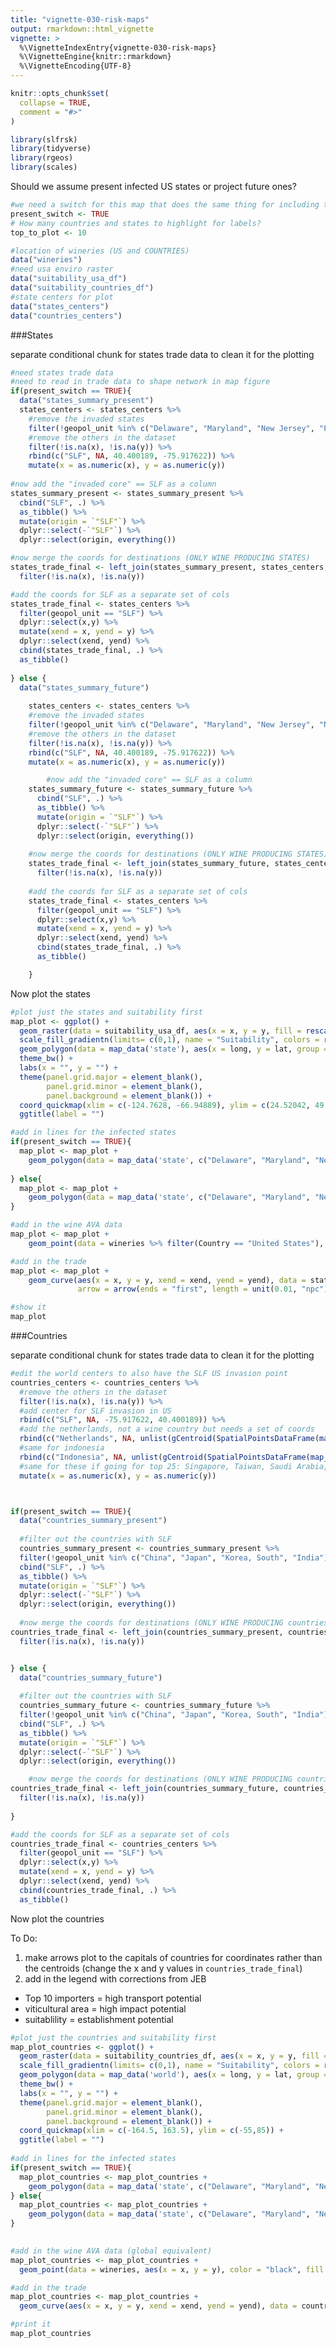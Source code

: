 ```yaml
---
title: "vignette-030-risk-maps"
output: rmarkdown::html_vignette
vignette: >
  %\VignetteIndexEntry{vignette-030-risk-maps}
  %\VignetteEngine{knitr::rmarkdown}
  %\VignetteEncoding{UTF-8}
---
```


```r
knitr::opts_chunk$set(
  collapse = TRUE,
  comment = "#>"
)
```

```r
library(slfrsk)
library(tidyverse)
library(rgeos)
library(scales)
```

Should we assume present infected US states or project future ones?
```r
#we need a switch for this map that does the same thing for including the following states: New York, Ohio, West Virginia, North Carolina
present_switch <- TRUE
# How many countries and states to highlight for labels?
top_to_plot <- 10 

```


```r
#location of wineries (US and COUNTRIES)
data("wineries")
#need usa enviro raster
data("suitability_usa_df")
data("suitability_countries_df")
#state centers for plot
data("states_centers")
data("countries_centers")

```

###States

separate conditional chunk for states trade data to clean it for the plotting
```r
#need states trade data
#need to read in trade data to shape network in map figure
if(present_switch == TRUE){
  data("states_summary_present")
  states_centers <- states_centers %>%
    #remove the invaded states
    filter(!geopol_unit %in% c("Delaware", "Maryland", "New Jersey", "Pennsylvania", "Virginia")) %>%
    #remove the others in the dataset
    filter(!is.na(x), !is.na(y)) %>%
    rbind(c("SLF", NA, 40.400189, -75.917622)) %>%
    mutate(x = as.numeric(x), y = as.numeric(y))
  
#now add the "invaded core" == SLF as a column
states_summary_present <- states_summary_present %>%
  cbind("SLF", .) %>%
  as_tibble() %>%
  mutate(origin = `"SLF"`) %>%
  dplyr::select(-`"SLF"`) %>%
  dplyr::select(origin, everything())

#now merge the coords for destinations (ONLY WINE PRODUCING STATES)
states_trade_final <- left_join(states_summary_present, states_centers, by = "geopol_unit") %>%
  filter(!is.na(x), !is.na(y))

#add the coords for SLF as a separate set of cols
states_trade_final <- states_centers %>%
  filter(geopol_unit == "SLF") %>%
  dplyr::select(x,y) %>%
  mutate(xend = x, yend = y) %>%
  dplyr::select(xend, yend) %>%
  cbind(states_trade_final, .) %>%
  as_tibble()
  
} else {
  data("states_summary_future")
  
    states_centers <- states_centers %>%
    #remove the invaded states
    filter(!geopol_unit %in% c("Delaware", "Maryland", "New Jersey", "New York", "North Carolina", "Ohio", "Pennsylvania", "Virginia", "West Virginia")) %>%
    #remove the others in the dataset
    filter(!is.na(x), !is.na(y)) %>%
    rbind(c("SLF", NA, 40.400189, -75.917622)) %>%
    mutate(x = as.numeric(x), y = as.numeric(y))

        #now add the "invaded core" == SLF as a column
    states_summary_future <- states_summary_future %>%
      cbind("SLF", .) %>%
      as_tibble() %>%
      mutate(origin = `"SLF"`) %>%
      dplyr::select(-`"SLF"`) %>%
      dplyr::select(origin, everything())
    
    #now merge the coords for destinations (ONLY WINE PRODUCING STATES)
    states_trade_final <- left_join(states_summary_future, states_centers, by = "geopol_unit") %>%
      filter(!is.na(x), !is.na(y))
    
    #add the coords for SLF as a separate set of cols
    states_trade_final <- states_centers %>%
      filter(geopol_unit == "SLF") %>%
      dplyr::select(x,y) %>%
      mutate(xend = x, yend = y) %>%
      dplyr::select(xend, yend) %>%
      cbind(states_trade_final, .) %>%
      as_tibble()

    }

```

Now plot the states
```r

#plot just the states and suitability first
map_plot <- ggplot() +
  geom_raster(data = suitability_usa_df, aes(x = x, y = y, fill = rescale(value)), alpha=0.9, show.legend = T) +
  scale_fill_gradientn(limits= c(0,1), name = "Suitability", colors = rev(c("#e31a1c","#fd8d3c", "#fecc5c", "#FFFFFF"))) +
  geom_polygon(data = map_data('state'), aes(x = long, y = lat, group = group), fill = NA, color = "black", lwd = 0.10) +
  theme_bw() +
  labs(x = "", y = "") +
  theme(panel.grid.major = element_blank(),
        panel.grid.minor = element_blank(),
        panel.background = element_blank()) +
  coord_quickmap(xlim = c(-124.7628, -66.94889), ylim = c(24.52042, 49.3833)) +
  ggtitle(label = "")

#add in lines for the infected states
if(present_switch == TRUE){
  map_plot <- map_plot +
    geom_polygon(data = map_data('state', c("Delaware", "Maryland", "New Jersey", "Pennsylvania", "Virginia")), aes(x = long, y = lat, group = group), fill = NA, color = "#e31a1c", lwd = 0.75)
  
} else{
  map_plot <- map_plot +
    geom_polygon(data = map_data('state', c("Delaware", "Maryland", "New Jersey", "New York", "North Carolina", "Ohio", "Pennsylvania", "Virginia", "West Virginia")), aes(x = long, y = lat, group = group), fill = NA, color = "#e31a1c", lwd = 0.75)
}

#add in the wine AVA data
map_plot <- map_plot +
    geom_point(data = wineries %>% filter(Country == "United States"), aes(x = x, y = y), color = "black", fill = "purple", size = 1.5, shape = 21, alpha = 0.99, show.legend = F)

#add in the trade
map_plot <- map_plot +
    geom_curve(aes(x = x, y = y, xend = xend, yend = yend), data = states_trade_final %>%  arrange(desc(avg_infected_mass)) %>% .[1:top_to_plot,], size = 1, curvature = 0.33, alpha = 0.8, show.legend = T, color = "#778899",
               arrow = arrow(ends = "first", length = unit(0.01, "npc"), type = "closed"))

#show it
map_plot

```

###Countries

separate conditional chunk for states trade data to clean it for the plotting
```r

#edit the world centers to also have the SLF US invasion point
countries_centers <- countries_centers %>%
  #remove the others in the dataset
  filter(!is.na(x), !is.na(y)) %>%
  #add center for SLF invasion in US
  rbind(c("SLF", NA, -75.917622, 40.400189)) %>%
  #add the netherlands, not a wine country but needs a set of coords
  rbind(c("Netherlands", NA, unlist(gCentroid(SpatialPointsDataFrame(map_data('world')[map_data('world')$region %in% "Netherlands",1:2], data = map_data('world')[map_data('world')$region %in% "Netherlands",]))@coords))) %>%
  #same for indonesia
  rbind(c("Indonesia", NA, unlist(gCentroid(SpatialPointsDataFrame(map_data('world')[map_data('world')$region %in% "Indonesia",1:2], data = map_data('world')[map_data('world')$region %in% "Indonesia",]))@coords))) %>%
  #same for these if going for top 25: Singapore, Taiwan, Saudi Arabia, Vietnam, Venezuela, Gibraltar
  mutate(x = as.numeric(x), y = as.numeric(y))



if(present_switch == TRUE){
  data("countries_summary_present")
  
  #filter out the countries with SLF
  countries_summary_present <- countries_summary_present %>%
  filter(!geopol_unit %in% c("China", "Japan", "Korea, South", "India")) %>%
  cbind("SLF", .) %>%
  as_tibble() %>%
  mutate(origin = `"SLF"`) %>%
  dplyr::select(-`"SLF"`) %>%
  dplyr::select(origin, everything())
  
  #now merge the coords for destinations (ONLY WINE PRODUCING countries)
countries_trade_final <- left_join(countries_summary_present, countries_centers, by = "geopol_unit") %>%
  filter(!is.na(x), !is.na(y))


} else {
  data("countries_summary_future")
  
  #filter out the countries with SLF
  countries_summary_future <- countries_summary_future %>%
  filter(!geopol_unit %in% c("China", "Japan", "Korea, South", "India")) %>%
  cbind("SLF", .) %>%
  as_tibble() %>%
  mutate(origin = `"SLF"`) %>%
  dplyr::select(-`"SLF"`) %>%
  dplyr::select(origin, everything())

    #now merge the coords for destinations (ONLY WINE PRODUCING countries)
countries_trade_final <- left_join(countries_summary_future, countries_centers, by = "geopol_unit") %>%
  filter(!is.na(x), !is.na(y))
  
}

#add the coords for SLF as a separate set of cols
countries_trade_final <- countries_centers %>%
  filter(geopol_unit == "SLF") %>%
  dplyr::select(x,y) %>%
  mutate(xend = x, yend = y) %>%
  dplyr::select(xend, yend) %>%
  cbind(countries_trade_final, .) %>%
  as_tibble()


```

Now plot the countries

To Do: 

1. make arrows plot to the capitals of countries for coordinates rather than the centroids (change the x and y values in `countries_trade_final`)
2. add in the legend with corrections from JEB
  - Top 10 importers = high transport potential
  - viticultural area = high impact potential
  - suitablility = establishment potential



```r
#plot just the countries and suitability first
map_plot_countries <- ggplot() +
  geom_raster(data = suitability_countries_df, aes(x = x, y = y, fill = rescale(value)), alpha=0.9, show.legend = T) +
  scale_fill_gradientn(limits= c(0,1), name = "Suitability", colors = rev(c("#e31a1c","#fd8d3c", "#fecc5c", "#FFFFFF"))) +
  geom_polygon(data = map_data('world'), aes(x = long, y = lat, group = group), fill = NA, color = "black", lwd = 0.15) +
  theme_bw() +
  labs(x = "", y = "") +
  theme(panel.grid.major = element_blank(),
        panel.grid.minor = element_blank(),
        panel.background = element_blank()) +
  coord_quickmap(xlim = c(-164.5, 163.5), ylim = c(-55,85)) +
  ggtitle(label = "")
  
#add in lines for the infected states
if(present_switch == TRUE){
  map_plot_countries <- map_plot_countries +
    geom_polygon(data = map_data('state', c("Delaware", "Maryland", "New Jersey", "Pennsylvania", "Virginia")), aes(x = long, y = lat, group = group), fill = NA, color = "red", lwd = 0.5)
} else{
  map_plot_countries <- map_plot_countries +
    geom_polygon(data = map_data('state', c("Delaware", "Maryland", "New Jersey", "New York", "North Carolina", "Ohio", "Pennsylvania", "Virginia", "West Virginia")), aes(x = long, y = lat, group = group), fill = NA, color = "#e31a1c", lwd = 0.75)
}
  

#add in the wine AVA data (global equivalent)
map_plot_countries <- map_plot_countries +
  geom_point(data = wineries, aes(x = x, y = y), color = "black", fill = "purple", size = 0.5, shape = 21, alpha = 0.99, stroke = 0.2, show.legend = F)

#add in the trade
map_plot_countries <- map_plot_countries +
  geom_curve(aes(x = x, y = y, xend = xend, yend = yend), data = countries_trade_final %>%  arrange(desc(avg_infected_mass)) %>% .[1:top_to_plot,], size = 0.45, curvature = 0.33, alpha = 0.8, show.legend = T, color = "#778899", arrow = arrow(ends = "first", length = unit(0.01, "npc"), type = "closed")) 

#print it
map_plot_countries 
```



